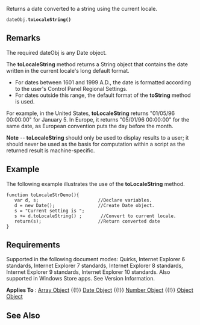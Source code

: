 Returns a date converted to a string using the current locale.

 dateObj.'''toLocaleString()'''

==Remarks==
The required dateObj is any Date object.

The '''toLocaleString''' method returns a String object that contains the date written in the current locale's long default format.

* For dates between 1601 and 1999 A.D., the date is formatted according to the user's Control Panel Regional Settings.
* For dates outside this range, the default format of the '''toString''' method is used.
For example, in the United States, '''toLocaleString''' returns "01/05/96 00:00:00" for January 5. In Europe, it returns "05/01/96 00:00:00" for the same date, as European convention puts the day before the month.

'''Note''' -- '''toLocaleString''' should only be used to display results to a user; it should never be used as the basis for computation within a script as the returned result is machine-specific.


==Example==
The following example illustrates the use of the '''toLocaleString''' method.

 function toLocaleStrDemo(){   
    var d, s;                      //Declare variables.
    d = new Date();                //Create Date object.
    s = "Current setting is ";
    s += d.toLocaleString() ;       //Convert to current locale.
    return(s);                     //Return converted date
 }

==Requirements==
Supported in the following document modes: Quirks, Internet Explorer 6 standards, Internet Explorer 7 standards, Internet Explorer 8 standards, Internet Explorer 9 standards, Internet Explorer 10 standards. Also supported in Windows Store apps. See Version Information.

'''Applies To''' : [[Array|Array Object]] {{!}} [[Date|Date Object]] {{!}} [[Number|Number Object]] {{!}} [[Object|Object Object]]


==See Also==

              
